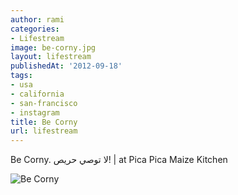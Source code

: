```yaml
---
author: rami
categories:
- Lifestream
image: be-corny.jpg
layout: lifestream
publishedAt: '2012-09-18'
tags:
- usa
- california
- san-francisco
- instagram
title: Be Corny
url: lifestream
---
```


Be Corny. لا توصي حريص! | at Pica Pica Maize Kitchen

![Be Corny](/assets/images/content/lifestream/be-corny.jpg)
